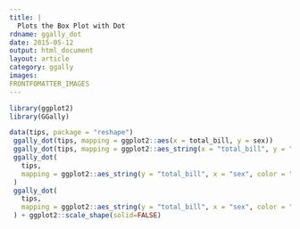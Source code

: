 ```yaml
---
title: |
  Plots the Box Plot with Dot
rdname: ggally_dot
date: 2015-05-12
output: html_document
layout: article
category: ggally
images:
FRONTFOMATTER_IMAGES
---
```


```r
library(ggplot2)
library(GGally)
```

```r

data(tips, package = "reshape")
 ggally_dot(tips, mapping = ggplot2::aes(x = total_bill, y = sex))
 ggally_dot(tips, mapping = ggplot2::aes_string(x = "total_bill", y = "sex"))
 ggally_dot(
   tips,
   mapping = ggplot2::aes_string(y = "total_bill", x = "sex", color = "sex")
 )
 ggally_dot(
   tips,
   mapping = ggplot2::aes_string(y = "total_bill", x = "sex", color = "sex", shape = "sex")
 ) + ggplot2::scale_shape(solid=FALSE)



```